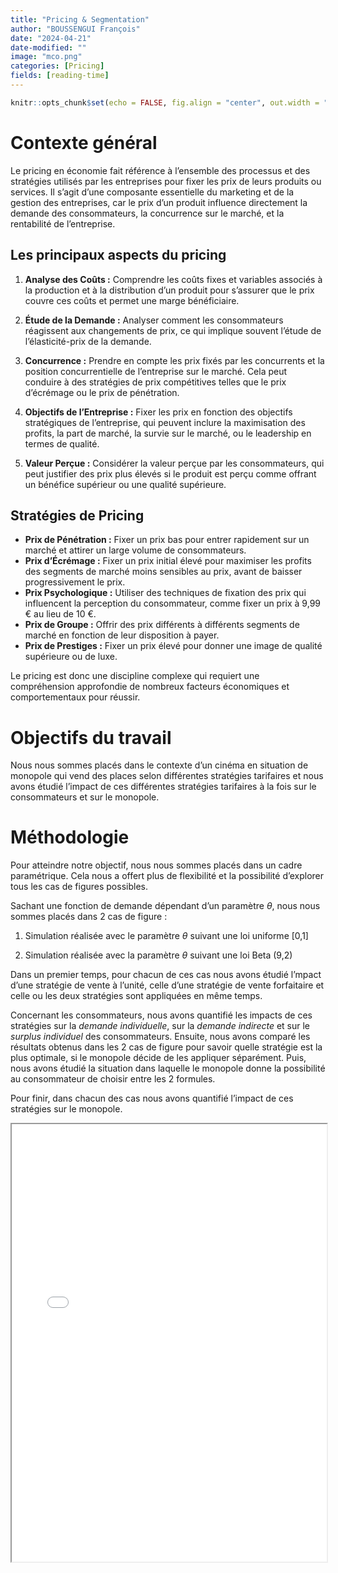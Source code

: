 ```yaml
---
title: "Pricing & Segmentation"
author: "BOUSSENGUI François"
date: "2024-04-21"
date-modified: ""
image: "mco.png"
categories: [Pricing]
fields: [reading-time]
---
```


```r
knitr::opts_chunk$set(echo = FALSE, fig.align = "center", out.width = "100%")
```

# Contexte général

Le pricing en économie fait référence à l'ensemble des processus et des stratégies utilisés par les entreprises pour fixer les prix de leurs produits ou services. Il s'agit d'une composante essentielle du marketing et de la gestion des entreprises, car le prix d'un produit influence directement la demande des consommateurs, la concurrence sur le marché, et la rentabilité de l'entreprise.

## Les principaux aspects du pricing

1.  **Analyse des Coûts :** Comprendre les coûts fixes et variables associés à la production et à la distribution d'un produit pour s'assurer que le prix couvre ces coûts et permet une marge bénéficiaire.

2.  **Étude de la Demande :** Analyser comment les consommateurs réagissent aux changements de prix, ce qui implique souvent l'étude de l'élasticité-prix de la demande.

3.  **Concurrence :** Prendre en compte les prix fixés par les concurrents et la position concurrentielle de l'entreprise sur le marché. Cela peut conduire à des stratégies de prix compétitives telles que le prix d'écrémage ou le prix de pénétration.

4.  **Objectifs de l'Entreprise :** Fixer les prix en fonction des objectifs stratégiques de l'entreprise, qui peuvent inclure la maximisation des profits, la part de marché, la survie sur le marché, ou le leadership en termes de qualité.

5.  **Valeur Perçue :** Considérer la valeur perçue par les consommateurs, qui peut justifier des prix plus élevés si le produit est perçu comme offrant un bénéfice supérieur ou une qualité supérieure.

## Stratégies de Pricing

-   **Prix de Pénétration :** Fixer un prix bas pour entrer rapidement sur un marché et attirer un large volume de consommateurs.
-   **Prix d'Écrémage :** Fixer un prix initial élevé pour maximiser les profits des segments de marché moins sensibles au prix, avant de baisser progressivement le prix.
-   **Prix Psychologique :** Utiliser des techniques de fixation des prix qui influencent la perception du consommateur, comme fixer un prix à 9,99 € au lieu de 10 €.
-   **Prix de Groupe :** Offrir des prix différents à différents segments de marché en fonction de leur disposition à payer.
-   **Prix de Prestiges :** Fixer un prix élevé pour donner une image de qualité supérieure ou de luxe.

Le pricing est donc une discipline complexe qui requiert une compréhension approfondie de nombreux facteurs économiques et comportementaux pour réussir.

# Objectifs du travail

Nous nous sommes placés dans le contexte d'un cinéma en situation de monopole qui vend des places selon différentes stratégies tarifaires et nous avons étudié l'impact de ces différentes stratégies tarifaires à la fois sur le consommateurs et sur le monopole.

# Méthodologie

Pour atteindre notre objectif, nous nous sommes placés dans un cadre paramétrique. Cela nous a offert plus de flexibilité et la possibilité d'explorer tous les cas de figures possibles.

Sachant une fonction de demande dépendant d'un paramètre $\theta$, nous nous sommes placés dans 2 cas de figure :

1.  Simulation réalisée avec le paramètre $\theta$ suivant une loi uniforme \[0,1\]

2.  Simulation réalisée avec la paramètre $\theta$ suivant une loi Beta (9,2)

Dans un premier temps, pour chacun de ces cas nous avons étudié l'mpact d'une stratégie de vente à l'unité, celle d'une stratégie de vente forfaitaire et celle ou les deux stratégies sont appliquées en même temps.

Concernant les consommateurs, nous avons quantifié les impacts de ces stratégies sur la *demande individuelle*, sur la *demande indirecte* et sur le *surplus individuel* des consommateurs. Ensuite, nous avons comparé les résultats obtenus dans les 2 cas de figure pour savoir quelle stratégie est la plus optimale, si le monopole décide de les appliquer séparément. Puis, nous avons étudié la situation dans laquelle le monopole donne la possibilité au consommateur de choisir entre les 2 formules.

Pour finir, dans chacun des cas nous avons quantifié l'impact de ces stratégies sur le monopole.

<iframe src="PRICING_BOUSSENGUI_LEGER.html" width="100%" height="700px">

</iframe>
